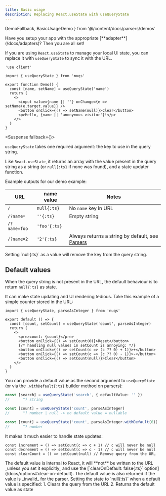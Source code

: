 ```yaml
---
title: Basic usage
description: Replacing React.useState with useQueryState
---
```


  DemoFallback,
  BasicUsageDemo
} from '@/content/docs/parsers/demos'

<Callout title="Prerequisite">
  Have you setup your app with the appropriate [**adapter**](/docs/adapters)? Then you
  are all set!
</Callout>

If you are using `React.useState` to manage your local UI state,
you can replace it with `useQueryState` to sync it with the URL.

```tsx
'use client'

import { useQueryState } from 'nuqs'

export function Demo() {
  const [name, setName] = useQueryState('name')
  return (
    <>
      <input value={name || ''} onChange={e => setName(e.target.value)} />
      <button onClick={() => setName(null)}>Clear</button>
      <p>Hello, {name || 'anonymous visitor'}!</p>
    </>
  )
}
```

<Suspense fallback={<DemoFallback/>}>
  <BasicUsageDemo />
</Suspense>

`useQueryState` takes one required argument: the key to use in the query string.

Like `React.useState`, it returns an array with the value present in the query
string as a string (or `null{:ts}` if none was found), and a state updater function.

Example outputs for our demo example:

| URL          | name value   | Notes                                                             |
| ------------ | ------------ | ----------------------------------------------------------------- |
| `/`          | `null{:ts}`  | No `name` key in URL                                              |
| `/?name=`    | `''{:ts}`    | Empty string                                                      |
| `/?name=foo` | `'foo'{:ts}` ||
| `/?name=2`   | `'2'{:ts}`   | Always returns a string by default, see [Parsers](/docs/parsers) |

<Callout title="Tip">
  Setting `null{:ts}` as a value will remove the key from the query string.
</Callout>

## Default values

When the query string is not present in the URL, the default behaviour is to
return `null{:ts}` as state.

It can make state updating and UI rendering tedious.
Take this example of a simple counter stored in the URL:

```tsx
import { useQueryState, parseAsInteger } from 'nuqs'

export default () => {
  const [count, setCount] = useQueryState('count', parseAsInteger)
  return (
    <>
      <pre>count: {count}</pre>
      <button onClick={() => setCount(0)}>Reset</button>
      {/* handling null values in setCount is annoying: */}
      <button onClick={() => setCount(c => (c ?? 0) + 1)}>+</button>
      <button onClick={() => setCount(c => (c ?? 0) - 1)}>-</button>
      <button onClick={() => setCount(null)}>Clear</button>
    </>
  )
}
```

You can provide a default value as the second argument to `useQueryState` (or
via the `.withDefault{:ts}` builder method on parsers):

```ts
const [search] = useQueryState('search', { defaultValue: '' })
//      ^? string

const [count] = useQueryState('count', parseAsInteger)
//      ^? number | null -> no default value = nullable

const [count] = useQueryState('count', parseAsInteger.withDefault(0))
//      ^? number
```

It makes it much easier to handle state updates:

```tsx
const increment = () => setCount(c => c + 1) // c will never be null
const decrement = () => setCount(c => c - 1) // c will never be null
const clearCount = () => setCount(null) // Remove query from the URL
```

<Callout title="Note">
  The default value is internal to React, it will **not** be written to the
  URL _unless you set it explicitly_ and use the [`clearOnDefault: false{:ts}` option](/docs/options#clear-on-default).
</Callout>

<Callout title="Tip">
  The default value is also returned if the value is _invalid_ for the parser.
</Callout>

<Callout title="Tip">
  Setting the state to `null{:ts}` when a default value is specified:
  1. Clears the query from the URL
  2. Returns the default value as state
</Callout>
